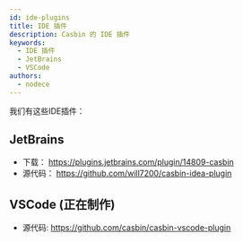 ```yaml
---
id: ide-plugins
title: IDE 插件
description: Casbin 的 IDE 插件
keywords:
  - IDE 插件
  - JetBrains
  - VSCode
authors:
  - nodece
---
```


我们有这些IDE插件：

## JetBrains

- 下载： https://plugins.jetbrains.com/plugin/14809-casbin
- 源代码： https://github.com/will7200/casbin-idea-plugin

## VSCode (正在制作)

- 源代码: https://github.com/casbin/casbin-vscode-plugin 
